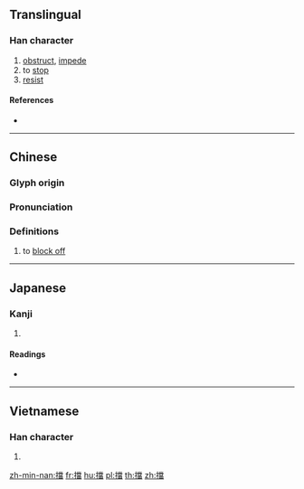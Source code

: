 {{character info/new}}
{{also|挡}}
==Translingual==

===Han character===
{{Han char|rn=64|rad=手|as=13|sn=16|four=59066|canj=QFBW|ids=⿰扌當}}

# [[obstruct]], [[impede]]
# to [[stop]]
# [[resist]]

====References====
* {{Han ref|kx=0458.110|dkj=12802|dj=0807.020|hdz=31968.030|uh=64CB|ud=25803|bh=BED7|bd=48855}}

----

==Chinese==
{{zh-forms|s=挡}}

===Glyph origin===
{{Han etym}}

===Pronunciation===
{{zh-pron
|m=dǎng,dàng
|c=dong2,dong3
|mc=y
|oc=y
|ma=
|cat=v
}}

===Definitions===
{{zh-hanzi}}

# to [[block off]]

----

==Japanese==

===Kanji===
{{ja-kanji|grade=|rs=手13}}

# {{defn|lang=ja|sort=手13}}

====Readings====
* {{ja-readings|on=[[とう]] (tō)|kun=[[さける]] (sakeru)}}

----

==Vietnamese==

===Han character===
{{vi-hantu|[[đương]], [[đáng]]|rs=手13}}

# {{defn|lang=vi|sort=手13}}

[[zh-min-nan:擋]]
[[fr:擋]]
[[hu:擋]]
[[pl:擋]]
[[th:擋]]
[[zh:擋]]